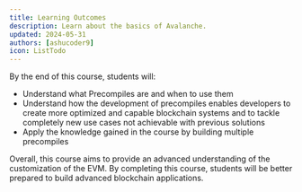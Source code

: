 ```yaml
---
title: Learning Outcomes
description: Learn about the basics of Avalanche.
updated: 2024-05-31
authors: [ashucoder9]
icon: ListTodo
---
```


By the end of this course, students will:

- Understand what Precompiles are and when to use them
- Understand how the development of precompiles enables developers to create more optimized and capable blockchain systems and to tackle completely new use cases not achievable with previous solutions
- Apply the knowledge gained in the course by building multiple precompiles

Overall, this course aims to provide an advanced understanding of the customization of the EVM. By completing this course, students will be better prepared to build advanced blockchain applications.